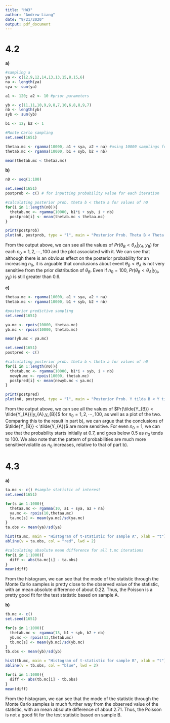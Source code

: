 ```yaml
---
title: "HW3"
author: "Andrew Liang"
date: "9/21/2020"
output: pdf_document
---
```


# 4.2

**a)**
```r
#sampling a
ya <- c(12,9,12,14,13,13,15,8,15,6)
na <- length(ya)
sya <- sum(ya)

a1 <- 120; a2 <- 10 #prior parameters 

yb <- c(11,11,10,9,9,8,7,10,6,8,8,9,7)
nb <- length(yb)
syb <- sum(yb)

b1 <- 12; b2 <- 1

#Monte Carlo sampling
set.seed(1651)

thetaa.mc <- rgamma(10000, a1 + sya, a2 + na) #using 10000 samplings for each theta
thetab.mc <- rgamma(10000, b1 + syb, b2 + nb)

mean(thetab.mc < thetaa.mc)
```

**b)**
```r
n0 <- seq(1:100)

set.seed(1651)
postprob <- c() # for inputting probability value for each iteration

#calculating posterior prob. theta b < theta a for values of n0
for(i in 1:length(n0)){
  thetab.mc <- rgamma(10000, b1*i + syb, i + nb)
  postprob[i] <- mean(thetab.mc < thetaa.mc)
}

print(postprob)
plot(n0, postprob, type = "l", main = "Posterior Prob. Theta B < Theta A", xlab = "n0", ylab = "Probability")
```

From the output above, we can see all the values of $Pr(\theta_{B} < \theta_{A}|y_{A},y_{B})$ for each $n_{0} = {1,2,\cdots,100}$ and the plot associated with it. We can see that although there is an obvious effect on the posterior probability for an increasing $n_{0}$, it is arguable that conclusions about event $\theta_{B} <\theta_{A}$ is not very sensitive from the prior distribution of $\theta_{B}$. Even if $n_{0} = 100$, $Pr(\theta_{B} < \theta_{A}|y_{A},y_{B})$ is still greater than 0.6.

**c)**
```r
thetaa.mc <- rgamma(10000, a1 + sya, a2 + na)
thetab.mc <- rgamma(10000, b1 + syb, b2 + nb)

#posterior predictive sampling
set.seed(1651)

ya.mc <- rpois(10000, thetaa.mc)
yb.mc <- rpois(10000, thetab.mc)

mean(yb.mc < ya.mc)
```

```r
set.seed(1651)
postpred <- c() 

#calculating posterior prob. theta b < theta a for values of n0
for(i in 1:length(n0)){
  thetab.mc <- rgamma(10000, b1*i + syb, i + nb)
  newyb.mc <- rpois(10000, thetab.mc)
  postpred[i] <- mean(newyb.mc < ya.mc)
}

print(postpred)
plot(n0, postpred, type = "l", main = "Posterior Prob. Y tilda B < Y tilda A", xlab = "n0", ylab = "Probability")
```
From the output above, we can see all the values of $Pr(\tilde{Y_{B}} < \tilde{Y_{A}}|y_{A},y_{B})$ for $n_{0} = 1,2,\cdots,100$, as well as a plot of the two. Comparing this to the result in part b), we can argue that the conclusions of $\tilde{Y_{B}} < \tilde{Y_{A}}$ are more sensitive. For even $n_{0} = 1$, we can see that the probability starts initially at 0.7, and goes below 0.5 as $n_{0}$ tends to 100. We also note that the pattern of probabilities are much more sensitive/volatile as $n_{0}$ increases, relative to that of part b).


# 4.3 

**a)**
```r
ta.mc <- c() #sample statistic of interest
set.seed(1651)

for(s in 1:1000){
  thetaa.mc <- rgamma(10, a1 + sya, a2 + na)
  ya.mc <- rpois(10,thetaa.mc)
  ta.mc[s] <- mean(ya.mc)/sd(ya.mc) 
}
ta.obs <- mean(ya)/sd(ya)

hist(ta.mc, main = "Histogram of t-statistic for sample A", xlab = "t")
abline(v = ta.obs, col = "red", lwd = 2)

#calculating absolute mean difference for all t.mc iterations
for(i in 1:1000){
  diff <- abs(ta.mc[i] - ta.obs)
}
mean(diff)
```
From the histogram, we can see that the mode of the statistic through the Monte Carlo samples is pretty close to the observed value of the statistic, with an mean absolute difference of about 0.22. Thus, the Poisson is a pretty good fit for the test statistic based on sample A.

**b)**
```r
tb.mc <- c()
set.seed(1651)

for(s in 1:1000){
  thetab.mc <- rgamma(13, b1 + syb, b2 + nb)
  yb.mc <- rpois(13,thetab.mc)
  tb.mc[s] <- mean(yb.mc)/sd(yb.mc) 
}
tb.obs <- mean(yb)/sd(yb)

hist(tb.mc, main = "Histogram of t-statistic for sample B", xlab = "t")
abline(v = tb.obs, col = "blue", lwd = 2)

for(i in 1:1000){
  diff <- abs(tb.mc[i] - tb.obs)
}
mean(diff)
```

From the histogram, we can see that the mode of the statistic through the Monte Carlo samples is much further way from the observed value of the statistic, with an mean absolute difference of about 2.71. Thus, the Poisson is not a good fit for the test statistic based on sample B.